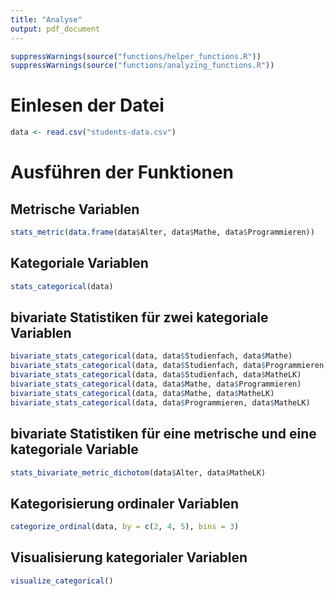 ```yaml
---
title: "Analyse"
output: pdf_document
---
```


```r
suppressWarnings(source("functions/helper_functions.R"))
suppressWarnings(source("functions/analyzing_functions.R"))
```

# Einlesen der Datei

```r
data <- read.csv("students-data.csv")
```

# Ausführen der Funktionen

## Metrische Variablen

```r
stats_metric(data.frame(data$Alter, data$Mathe, data$Programmieren))
```

## Kategoriale Variablen

```r
stats_categorical(data)
```

## bivariate Statistiken für zwei kategoriale Variablen

```r
bivariate_stats_categorical(data, data$Studienfach, data$Mathe)
bivariate_stats_categorical(data, data$Studienfach, data$Programmieren)
bivariate_stats_categorical(data, data$Studienfach, data$MatheLK)
bivariate_stats_categorical(data, data$Mathe, data$Programmieren)
bivariate_stats_categorical(data, data$Mathe, data$MatheLK)
bivariate_stats_categorical(data, data$Programmieren, data$MatheLK)
```

## bivariate Statistiken für eine metrische und eine kategoriale Variable

```r
stats_bivariate_metric_dichotom(data$Alter, data$MatheLK)
```

## Kategorisierung ordinaler Variablen

```r
categorize_ordinal(data, by = c(2, 4, 5), bins = 3)
```

## Visualisierung kategorialer Variablen

```r
visualize_categorical()
```

